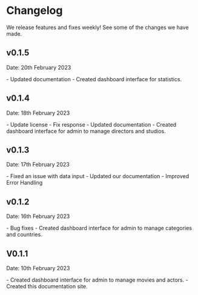# Changelog

We release features and fixes weekly! See some of the changes we have made.

## v0.1.5
<p className="mt-2 text-neutral-600 dark:text-neutral-300">Date: 20th February 2023</p>
- Updated documentation
- Created dashboard interface for statistics.

## v0.1.4
<p className="mt-2 text-neutral-600 dark:text-neutral-300">Date: 18th February 2023</p>
- Update license
- Fix response
- Updated documentation
- Created dashboard interface for admin to manage directors and studios.

## v0.1.3
<p className="mt-2 text-neutral-600 dark:text-neutral-300">Date: 17th February 2023</p>
- Fixed an issue with data input
- Updated our documentation
- Improved Error Handling

## v0.1.2
<p className="mt-2 text-neutral-600 dark:text-neutral-300">Date: 16th February 2023</p>
- Bug fixes
- Created dashboard interface for admin to manage categories and countries.

## V0.1.1
<p className="mt-2 text-neutral-600 dark:text-neutral-300">Date: 10th February 2023</p>
- Created dashboard interface for admin to manage movies and actors.
- Created this documentation site.